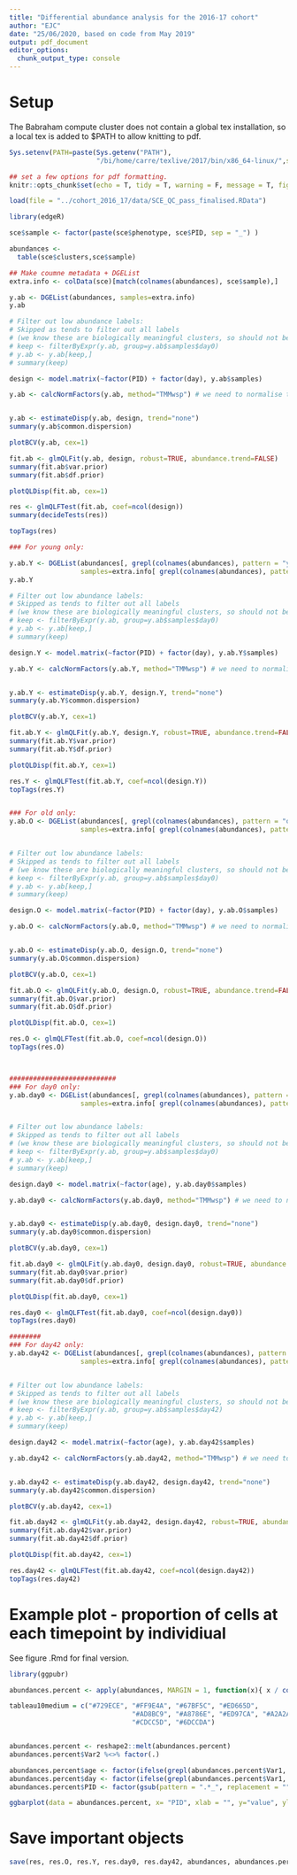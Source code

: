 ```yaml
---
title: "Differential abundance analysis for the 2016-17 cohort"
author: "EJC"
date: "25/06/2020, based on code from May 2019"
output: pdf_document
editor_options: 
  chunk_output_type: console
---
```


# Setup

The Babraham compute cluster does not contain a global tex installation, so a local tex is added to $PATH to allow knitting to pdf.

```r
Sys.setenv(PATH=paste(Sys.getenv("PATH"),
                      "/bi/home/carre/texlive/2017/bin/x86_64-linux/",sep=":"))

```

```r

## set a few options for pdf formatting.
knitr::opts_chunk$set(echo = T, tidy = T, warning = F, message = T, fig.width = 7, fig.height = 4.5, tidy.opts=list(width.cutoff=60))
```


```r
load(file = "../cohort_2016_17/data/SCE_QC_pass_finalised.RData")

library(edgeR)

sce$sample <- factor(paste(sce$phenotype, sce$PID, sep = "_") )

abundances <-   
  table(sce$clusters,sce$sample)

## Make coumne metadata + DGEList
extra.info <- colData(sce)[match(colnames(abundances), sce$sample),]

y.ab <- DGEList(abundances, samples=extra.info)
y.ab

# Filter out low abundance labels:
# Skipped as tends to filter out all labels
# (we know these are biologically meaningful clusters, so should not be filtered out on count alone).
# keep <- filterByExpr(y.ab, group=y.ab$samples$day0)
# y.ab <- y.ab[keep,]
# summary(keep)

design <- model.matrix(~factor(PID) + factor(day), y.ab$samples)

y.ab <- calcNormFactors(y.ab, method="TMMwsp") # we need to normalise to 'library' size as day 0 has many fewer cells. 


y.ab <- estimateDisp(y.ab, design, trend="none")
summary(y.ab$common.dispersion)

plotBCV(y.ab, cex=1)

fit.ab <- glmQLFit(y.ab, design, robust=TRUE, abundance.trend=FALSE)
summary(fit.ab$var.prior)
summary(fit.ab$df.prior)

plotQLDisp(fit.ab, cex=1)

res <- glmQLFTest(fit.ab, coef=ncol(design))
summary(decideTests(res))

topTags(res)

### For young only:

y.ab.Y <- DGEList(abundances[, grepl(colnames(abundances), pattern = "young")], 
                  samples=extra.info[ grepl(colnames(abundances), pattern = "young"), ])
y.ab.Y

# Filter out low abundance labels:
# Skipped as tends to filter out all labels
# (we know these are biologically meaningful clusters, so should not be filtered out on count alone).
# keep <- filterByExpr(y.ab, group=y.ab$samples$day0)
# y.ab <- y.ab[keep,]
# summary(keep)

design.Y <- model.matrix(~factor(PID) + factor(day), y.ab.Y$samples)

y.ab.Y <- calcNormFactors(y.ab.Y, method="TMMwsp") # we need to normalise to 'library' size as day 0 has many fewer cells. 


y.ab.Y <- estimateDisp(y.ab.Y, design.Y, trend="none")
summary(y.ab.Y$common.dispersion)

plotBCV(y.ab.Y, cex=1)

fit.ab.Y <- glmQLFit(y.ab.Y, design.Y, robust=TRUE, abundance.trend=FALSE)
summary(fit.ab.Y$var.prior)
summary(fit.ab.Y$df.prior)

plotQLDisp(fit.ab.Y, cex=1)

res.Y <- glmQLFTest(fit.ab.Y, coef=ncol(design.Y))
topTags(res.Y)


### For old only:
y.ab.O <- DGEList(abundances[, grepl(colnames(abundances), pattern = "old")], 
                  samples=extra.info[ grepl(colnames(abundances), pattern = "old"), ])


# Filter out low abundance labels:
# Skipped as tends to filter out all labels
# (we know these are biologically meaningful clusters, so should not be filtered out on count alone).
# keep <- filterByExpr(y.ab, group=y.ab$samples$day0)
# y.ab <- y.ab[keep,]
# summary(keep)

design.O <- model.matrix(~factor(PID) + factor(day), y.ab.O$samples)

y.ab.O <- calcNormFactors(y.ab.O, method="TMMwsp") # we need to normalise to 'library' size as day 0 has many fewer cells. 


y.ab.O <- estimateDisp(y.ab.O, design.O, trend="none")
summary(y.ab.O$common.dispersion)

plotBCV(y.ab.O, cex=1)

fit.ab.O <- glmQLFit(y.ab.O, design.O, robust=TRUE, abundance.trend=FALSE)
summary(fit.ab.O$var.prior)
summary(fit.ab.O$df.prior)

plotQLDisp(fit.ab.O, cex=1)

res.O <- glmQLFTest(fit.ab.O, coef=ncol(design.O))
topTags(res.O)



###########################
### For day0 only:
y.ab.day0 <- DGEList(abundances[, grepl(colnames(abundances), pattern = "d0")], 
                  samples=extra.info[ grepl(colnames(abundances), pattern = "d0"), ])


# Filter out low abundance labels:
# Skipped as tends to filter out all labels
# (we know these are biologically meaningful clusters, so should not be filtered out on count alone).
# keep <- filterByExpr(y.ab, group=y.ab$samples$day0)
# y.ab <- y.ab[keep,]
# summary(keep)

design.day0 <- model.matrix(~factor(age), y.ab.day0$samples)

y.ab.day0 <- calcNormFactors(y.ab.day0, method="TMMwsp") # we need to normalise to 'library' size as day 0 has many fewer cells. 


y.ab.day0 <- estimateDisp(y.ab.day0, design.day0, trend="none")
summary(y.ab.day0$common.dispersion)

plotBCV(y.ab.day0, cex=1)

fit.ab.day0 <- glmQLFit(y.ab.day0, design.day0, robust=TRUE, abundance.trend=FALSE)
summary(fit.ab.day0$var.prior)
summary(fit.ab.day0$df.prior)

plotQLDisp(fit.ab.day0, cex=1)

res.day0 <- glmQLFTest(fit.ab.day0, coef=ncol(design.day0))
topTags(res.day0)

########
### For day42 only:
y.ab.day42 <- DGEList(abundances[, grepl(colnames(abundances), pattern = "d42")], 
                  samples=extra.info[ grepl(colnames(abundances), pattern = "d42"), ])


# Filter out low abundance labels:
# Skipped as tends to filter out all labels
# (we know these are biologically meaningful clusters, so should not be filtered out on count alone).
# keep <- filterByExpr(y.ab, group=y.ab$samples$day42)
# y.ab <- y.ab[keep,]
# summary(keep)

design.day42 <- model.matrix(~factor(age), y.ab.day42$samples)

y.ab.day42 <- calcNormFactors(y.ab.day42, method="TMMwsp") # we need to normalise to 'library' size as day 0 has many fewer cells. 


y.ab.day42 <- estimateDisp(y.ab.day42, design.day42, trend="none")
summary(y.ab.day42$common.dispersion)

plotBCV(y.ab.day42, cex=1)

fit.ab.day42 <- glmQLFit(y.ab.day42, design.day42, robust=TRUE, abundance.trend=FALSE)
summary(fit.ab.day42$var.prior)
summary(fit.ab.day42$df.prior)

plotQLDisp(fit.ab.day42, cex=1)

res.day42 <- glmQLFTest(fit.ab.day42, coef=ncol(design.day42))
topTags(res.day42)

```

# Example plot - proportion of cells at each timepoint by individiual

See figure .Rmd for final version.

```r

library(ggpubr)

abundances.percent <- apply(abundances, MARGIN = 1, function(x){ x / colSums(abundances) })

tableau10medium = c("#729ECE", "#FF9E4A", "#67BF5C", "#ED665D",
                               "#AD8BC9", "#A8786E", "#ED97CA", "#A2A2A2",
                               "#CDCC5D", "#6DCCDA")


abundances.percent <- reshape2::melt(abundances.percent)
abundances.percent$Var2 %<>% factor(.)

abundances.percent$age <- factor(ifelse(grepl(abundances.percent$Var1, pattern =  "old"), "old", "young"))
abundances.percent$day <- factor(ifelse(grepl(abundances.percent$Var1, pattern =  "d42"), "d42", "d0"))
abundances.percent$PID <- factor(gsub(pattern = ".*_", replacement = "", abundances.percent$Var1))

ggbarplot(data = abundances.percent, x= "PID", xlab = "", y="value", ylab = "%", fill = "Var2", palette = tableau10medium, legend = "none") + facet_wrap(~ age + day, scales = "free")

```

# Save important objects

```r

save(res, res.O, res.Y, res.day0, res.day42, abundances, abundances.percent, file = "data/DA_analysis_results.RData")

```